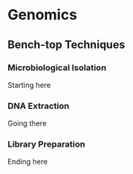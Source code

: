 # Genomics 

## Bench-top Techniques

### Microbiological Isolation {-}

Starting here

### DNA Extraction {-}

Going there

### Library Preparation {-}

Ending here